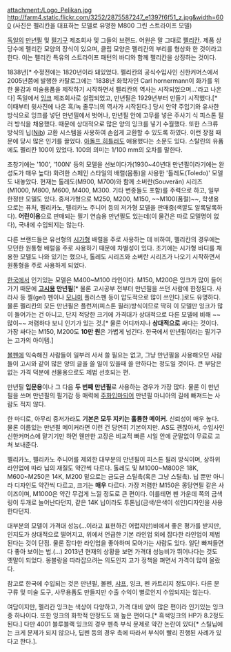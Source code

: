 attachment:/Logo_Pelikan.jpg
http://farm4.static.flickr.com/3252/2875587247_e1397f6f51_z.jpg&width=600
(사진은 펠리칸을 대표하는 모델로 유명한 M800 그린 스트라이프 모델)

[[독일]]의 [[만년필]] 및 [[필기구]] 제조회사 및 그들의 브랜드. 어원은 말 그대로 [[펠리칸]]. 제품 상당수에 펠리칸 모양의 장식이 있으며, 클립 모양은 펠리칸의 부리를 형상화 한 것이라고 한다. 이는 펠리칸 특유의 스트라이프 패턴의 바디와 함께 펠리칸을 상징하는 것이다.

1838년[* 수정전에는 1820년이라 돼있었다. 펠리칸의 공식수입사인 신한커머스에서 2005년쯤에 발행한 카탈로그에는 '1838년 화학자인 Carl hornermann이 화가를 위한 물감과 미술용품을 제작하기 시작하면서 펠리칸의 역사는 시작되었으며...'라고 나온다] 독일에서 [[잉크]] 제조회사로 설립되었고, 만년필은 1929년부터 만들기 시작했다.[* 이때부터 윗사진에 나온 흑/녹 줄무늬의 역사가 시작된다.] 당시 안약 주입기와 유사한 방식으로 잉크를 넣던 만년필에서 벗어나, 만년필 안에 고무를 넣은 주사기 식 피스톤 필러 방식을 채용했다. 때문에 상대적으로 많은 양의 잉크를 넣기 수월했다. 또한 스크류 방식의 닙([[Nib]]) 교환 시스템을 사용하여 손쉽게 교환할 수 있도록 하였다. 이런 장점 때문에 당시 많은 인기를 끌었다. [[아돌프 히틀러]]도 애용했다는 소문도 있다. 스탈린의 유품에도 펠리칸 100이 있었다. 100의 의미는 1/100 mm의 오차를 말한다.

초창기에는 '100', '100N' 등의 모델을 선보이다가(1930~40년대 만년필이라기에는 완성도가 매우 높다) 화려한 스페인 스타일의 배럴(몸통)을 사용한 '톨레도(Toledo)' 모델도 내놓았다. 현재는 톨레도(M900, M700)와 함께 소버란(Souverän) 시리즈(M1000, M800, M600, M400, M300. 기타 변종들도 포함)를 주력으로 하고, 일부 한정판 모델도 있다. 중저가형으로 M250, M200, M150, ~~M100(품절)~~, 학생용으로는 퓨처, 펠리카노, 펠리카노 주니어 등의 저가형 모델을 판매중(색깔도 알록달록하다). '''어린이용'''으로 판매되는 필기 연습용 만년필도 있는데(이 물건은 따로 모델명이 없다), 국내에 수입되지는 않는다. 

다른 브랜드들은 유선형의 [[시가]]형 배럴을 주로 사용하는 데 비하여, 펠리칸의 경우에는 모던한 원통형 배럴을 주로 사용하기 때문에 차별성이 있다. 초기에는 시가형 바디를 채용한 모델도 나와 있기는 했으나, 톨레도 시리즈와 소버란 시리즈가 나오기 시작하면서 원통형을 주로 사용하게 되었다.

[[한국]]에서 인기있는 모델은 M400~M100 라인이다. M150, M200은 잉크가 많이 들어가기 때문에 '''[[고시]]용 만년필'''[* 물론 고시공부 전부터 만년필을 쓰던 사람에 한정된다. 사라사 등 젤(gel) 펜이나 [[모나미]] 플러스펜 등이 압도적으로 많이 쓰인다.]로도 유명하다. 물론 펠리칸의 모든 만년필은 플런져(피스톤 필러)방식이므로 딱히 이 모델만 잉크가 많이 들어가는 건 아니고, 단지 적당한 크기에 가격대가 상대적으로 다른 모델에 비해 ~~많이~~ 저렴하다 보니 인기가 있는 것.[* 물론 어디까지나 '''상대적으로''' 싸다는 것이다. 가장 싸다는 M150, M200도 '''10만 원'''은 가볍게 넘긴다. 한국에서 만년필이라는 필기구는 고가의 아이템.]

[[볼펜]]에 익숙해진 사람들이 일부러 사서 쓸 필요는 없고, 그냥 만년필을 사용해오던 사람들이 고시와 같이 많은 양의 글을 쓸 일이 있을때 쓸 만하다는 정도일 것이다. 큰 부담은 없는 가격 덕분에 선물용으로도 제법 선호되는 편. 

만년필 '''입문용'''이나 그 다음 '''두 번째 만년필'''로 사용하는 경우가 가장 많다. 물론 이 만년필을 쓰며 만년필의 필기감 등 매력에 [[주화입마]]되어 만년필 마니아의 길에 빠져드는 사람도 적지 않다.

한 마디로, 아무리 중저가라도 '''기본은 모두 지키는 훌륭한 메이커'''. 신뢰성이 매우 높다. 물론 이름있는 만년필 메이커라면 이런 건 당연히 기본이지만. AS도 괜찮아서, 수입사인 신한커머스에 맡기기만 하면 웬만한 고장은 비교적 빠른 시일 안에 군말없이 무료로 고쳐 보내준다.

펠리카노, 펠리카노 주니어를 제외한 대부분의 만년필이 피스톤 필러 방식이며, 상하위 라인업에 따라 닙의 재질도 약간씩 다르다. 톨레도 및 M1000~M800은 18K, M600~M250은 14K, M200 밑으로는 금도금 스틸촉(혹은 그냥 스틸촉). 닙 뿐만 아니라 디자인도 약간씩 다르고, 크기는 '''매우''' 다르다. 가장 저렴한 M150은 몽당연필 같은 사이즈이며, M1000은 약간 무겁게 느낄 정도로 큰 편이다. 이를테면 펜 가운데 쪽의 금색 링이 두개로 늘어난다던지, 같은 14K 닙이라도 투톤닙(금색/은색이 섞인)디자인을 사용한다던지. 

대부분의 모델이 가격대 성능(...이라고 표현하긴 어렵지만)비에서 좋은 평가를 받지만, 인지도가 상대적으로 떨어지고, 위에서 언급한 기본 라인업 외에 잡다한 라인업이 제법 된다는 것이 단점. 물론 잡다한 라인업을 좋아하며 모아가는 사람도 있다. 일단 빠져들면 다 좋아 보이는 법.(...) 2013년 현재의 상황을 보면 가격대 성능비가 뛰어나다는 것도 옛말이 되었다. 몽블랑을 따라잡으려는 의도인지 고가 정책을 펴면서 가격이 많이 올랐다.

참고로 한국에 수입되는 것은 만년필, 볼펜, [[샤프]], 잉크, 펜 카트리지 정도이다. 다른 문구류 및 미술 도구, 사무용품도 만들지만 수출 수익이 별로인지 수입되지는 않는다.

여담이지만, 펠리칸 잉크는 색상이 다양하고, 가격 대비 양이 많은 편이라 인기있는 잉크 중 하나이다. 또한 잉크의 화학적 안정도도 꽤 높은 편이다.[* 흑색잉크의 HP가 8.2정도 된다.] 다만 4001 블루블랙 잉크의 경우 펜촉 부식 문제로 약간 논란이 있다[* 스틸닙에는 크게 문제가 되지 않으나, 딥펜 등의 경우 촉에 따라서 부식이 빨리 진행된 사례가 있다고 한다.].

